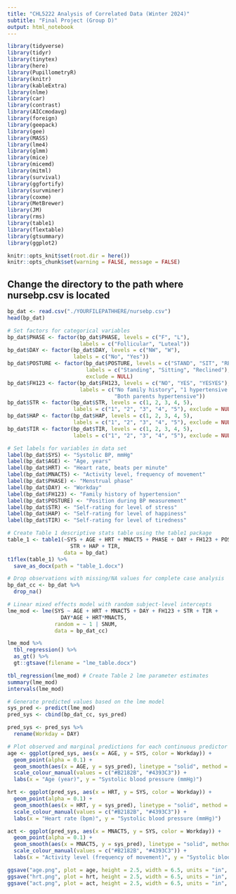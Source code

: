 ```yaml
---
title: "CHL5222 Analysis of Correlated Data (Winter 2024)"
subtitle: "Final Project (Group D)"
output: html_notebook
---
```


```r
library(tidyverse)
library(tidyr)
library(tinytex)
library(here)
library(PupillometryR)
library(knitr)
library(kableExtra)
library(nlme)
library(car)
library(contrast)
library(AICcmodavg)
library(foreign)
library(geepack)
library(gee)
library(MASS)
library(lme4)
library(glmm)
library(mice)
library(micemd)
library(mitml)
library(survival)
library(ggfortify)
library(survminer)
library(coxme)
library(MetBrewer)
library(JM)
library(rms)
library(table1)
library(flextable)
library(gtsummary)
library(ggplot2)

knitr::opts_knit$set(root.dir = here())
knitr::opts_chunk$set(warning = FALSE, message = FALSE)
```


## Change the directory to the path where nursebp.csv is located
```r
bp_dat <- read.csv("./YOURFILEPATHHERE/nursebp.csv")
head(bp_dat)
```

```r
# Set factors for categorical variables
bp_dat$PHASE <- factor(bp_dat$PHASE, levels = c("F", "L"),
                       labels = c("Follicular", "Luteal"))
bp_dat$DAY <- factor(bp_dat$DAY, levels = c("NW", "W"),
                     labels = c("No", "Yes"))
bp_dat$POSTURE <- factor(bp_dat$POSTURE, levels = c("STAND", "SIT", "RECLINE"),
                         labels = c("Standing", "Sitting", "Reclined"), 
                         exclude = NULL)
bp_dat$FH123 <- factor(bp_dat$FH123, levels = c("NO", "YES", "YESYES"),
                       labels = c("No family history", "1 hypertensive parent", 
                                  "Both parents hypertensive"))
bp_dat$STR <- factor(bp_dat$STR, levels = c(1, 2, 3, 4, 5),
                     labels = c("1", "2", "3", "4", "5"), exclude = NULL)
bp_dat$HAP <- factor(bp_dat$HAP, levels = c(1, 2, 3, 4, 5),
                     labels = c("1", "2", "3", "4", "5"), exclude = NULL)
bp_dat$TIR <- factor(bp_dat$TIR, levels = c(1, 2, 3, 4, 5),
                     labels = c("1", "2", "3", "4", "5"), exclude = NULL)

# Set labels for variables in data set
label(bp_dat$SYS) <- "Systolic BP, mmHg"
label(bp_dat$AGE) <- "Age, years"
label(bp_dat$HRT) <- "Heart rate, beats per minute"
label(bp_dat$MNACT5) <- "Activity level, frequency of movement"
label(bp_dat$PHASE) <- "Menstrual phase"
label(bp_dat$DAY) <- "Workday"
label(bp_dat$FH123) <- "Family history of hypertension"
label(bp_dat$POSTURE) <- "Position during BP measurement"
label(bp_dat$STR) <- "Self-rating for level of stress"
label(bp_dat$HAP) <- "Self-rating for level of happiness"
label(bp_dat$TIR) <- "Self-rating for level of tiredness"

# Create Table 1 descriptive stats table using the table1 package
table_1 <- table1(~SYS + AGE + HRT + MNACT5 + PHASE + DAY + FH123 + POSTURE + 
                    STR + HAP + TIR,
                  data = bp_dat)
t1flex(table_1) %>%
  save_as_docx(path = "table_1.docx")
```

```r
# Drop observations with missing/NA values for complete case analysis
bp_dat_cc <- bp_dat %>%
  drop_na()

# Linear mixed effects model with random subject-level intercepts
lme_mod <- lme(SYS ~ AGE + HRT + MNACT5 + DAY + FH123 + STR + TIR +
                 DAY*AGE + HRT*MNACT5,
               random = ~ 1 | SNUM,
               data = bp_dat_cc)

lme_mod %>%
  tbl_regression() %>%
  as_gt() %>%
  gt::gtsave(filename = "lme_table.docx")

tbl_regression(lme_mod) # Create Table 2 lme parameter estimates 
summary(lme_mod)
intervals(lme_mod)
```

```r
# Generate predicted values based on the lme model
sys_pred <- predict(lme_mod)
pred_sys <- cbind(bp_dat_cc, sys_pred)

pred_sys <- pred_sys %>%
  rename(Workday = DAY)

# Plot observed and marginal predictions for each continuous predictor
age <- ggplot(pred_sys, aes(x = AGE, y = SYS, color = Workday)) +
  geom_point(alpha = 0.1) +
  geom_smooth(aes(x = AGE, y = sys_pred), linetype = "solid", method = "gam") +
  scale_colour_manual(values = c("#B2182B", "#4393C3")) + 
  labs(x = "Age (year)", y = "Systolic blood pressure (mmHg)")

hrt <- ggplot(pred_sys, aes(x = HRT, y = SYS, color = Workday)) +
  geom_point(alpha = 0.1) +
  geom_smooth(aes(x = HRT, y = sys_pred), linetype = "solid", method = "gam") +
  scale_colour_manual(values = c("#B2182B", "#4393C3")) + 
  labs(x = "Heart rate (bpm)", y = "Systolic blood pressure (mmHg)")

act <- ggplot(pred_sys, aes(x = MNACT5, y = SYS, color = Workday)) +
  geom_point(alpha = 0.1) +
  geom_smooth(aes(x = MNACT5, y = sys_pred), linetype = "solid", method = "gam") +
  scale_colour_manual(values = c("#B2182B", "#4393C3")) + 
  labs(x = "Activity level (frequency of movement)", y = "Systolic blood pressure (mmHg)")

ggsave("age.png", plot = age, height = 2.5, width = 6.5, units = "in", bg="white")
ggsave("hrt.png", plot = hrt, height = 2.5, width = 6.5, units = "in", bg="white")
ggsave("act.png", plot = act, height = 2.5, width = 6.5, units = "in", bg="white")
```